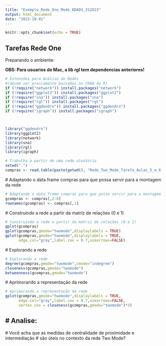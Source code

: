 ```yaml
---
title: "Exemplo_Rede_One_Mode_BDADS_2S2023"
output: html_document
date: "2023-10-01"
---
```


```r
knitr::opts_chunk$set(echo = TRUE)
```

## Tarefas Rede One

Preparando o ambiente:

**OBS: Para usuarios de Mac, a lib rgl tem dependencias anteriores!**

```r
# Extensões para Análise de Redes
#(devem ser previamente baixadas no CRAN do R)
if (!require("network")) install.packages("network")
if (!require("ggplot2")) install.packages("ggplot2")
if (!require("sna")) install.packages("sna")
if (!require("rgl")) install.packages("rgl")
if (!require("ggdendro")) install.packages("ggdendro")
if (!require("igraph")) install.packages("igraph")



library("ggdendro")
library(ggplot2)
library(network)
library(sna)
library(rgl)
library(igraph)
```

```r
# Trabalha a partir de uma rede aleatória
setwd(".")
compras <- read.table(paste(getwd(), "Rede_Two_Mode_Tarefa_Aulas_5_e_6.csv", sep="/"),header=TRUE,sep = ";", dec=",")
```

\# Adaptando o data.frame compras para que possa servir para a montagem da rede

```r
# Adaptando o data.frame compras para que possa servir para a montagem da rede
gcompras <- compras[,2:6]
rownames(gcompras) <- compras[,1]
```

\# Construindo a rede a partir da matriz de relações (0 e 1)

```r
# Construindo a rede a partir da matriz de relações (0 e 1)
gplot(gcompras)
gplot(gcompras,gmode="twomode",displaylabels = TRUE)
gplot(gcompras,gmode="twomode",displaylabels = TRUE,
      edge.col="gray",label.cex = 0.7,usearrows=FALSE)
```

\# Explorando a rede

```r
# Explorando a rede
degree(gcompras,gmode="twomode",cmode="indegree")
closeness(gcompras,gmode="twomode")
betweenness(gcompras,gmode="twomode")
```

\# Aprimorando a representação da rede

```r
# Aprimorando a representação da rede
gplot(gcompras,gmode="twomode",displaylabels = TRUE,
      edge.col="gray",label.cex = 0.7,usearrows=FALSE,
      vertex.cex = closeness(gcompras,gmode="twomode")*3)
```

## \# Analise:

\# Você acha que as medidas de centralidade de proximidade e intermediação \# são úteis no contexto da rede Two Mode?

